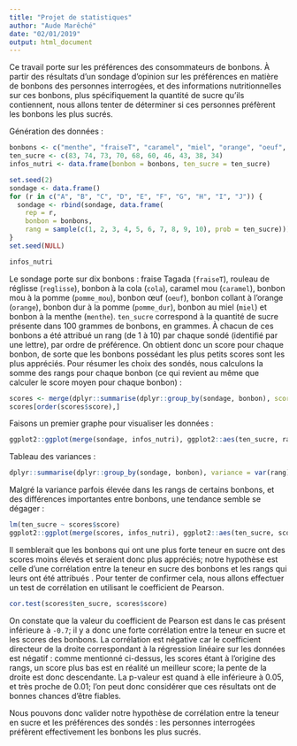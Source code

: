 ```yaml
---
title: "Projet de statistiques"
author: "Aude Marêché"
date: "02/01/2019"
output: html_document
---
```


Ce travail porte sur les préférences des consommateurs de bonbons. À partir des résultats d’un sondage d’opinion sur les préférences en matière de bonbons des personnes interrogées, et des informations nutritionnelles sur ces bonbons, plus spécifiquement la quantité de sucre qu'ils contiennent, nous allons tenter de déterminer si ces personnes préfèrent les bonbons les plus sucrés.

Génération des données :

```r
bonbons <- c("menthe", "fraiseT", "caramel", "miel", "orange", "oeuf", "pomme_mou", "cola", "reglisse", "pomme_dur")
ten_sucre <- c(83, 74, 73, 70, 68, 60, 46, 43, 38, 34)
infos_nutri <- data.frame(bonbon = bonbons, ten_sucre = ten_sucre)

set.seed(2)
sondage <- data.frame()
for (r in c("A", "B", "C", "D", "E", "F", "G", "H", "I", "J")) {
  sondage <- rbind(sondage, data.frame(
    rep = r,
    bonbon = bonbons,
    rang = sample(c(1, 2, 3, 4, 5, 6, 7, 8, 9, 10), prob = ten_sucre)))
}
set.seed(NULL)
```

```r
infos_nutri
```

Le sondage porte sur dix bonbons : fraise Tagada (`fraiseT`), rouleau de réglisse (`reglisse`), bonbon à la cola (`cola`), caramel mou (`caramel`), bonbon mou à la pomme (`pomme_mou`), bonbon œuf (`oeuf`), bonbon collant à l'orange (`orange`), bonbon dur à la pomme (`pomme_dur`), bonbon au miel (`miel`) et bonbon à la menthe (`menthe`). `ten_sucre` correspond à la quantité de sucre présente dans 100 grammes de bonbons, en grammes.
À chacun de ces bonbons a été attribué un rang (de 1 à 10) par chaque sondé (identifié par une lettre), par ordre de préférence. On obtient donc un score pour chaque bonbon, de sorte que les bonbons possédant les plus petits scores sont les plus appréciés. Pour résumer les choix des sondés, nous calculons la somme des rangs pour chaque bonbon (ce qui revient au même que calculer le score moyen pour chaque bonbon) :

```r
scores <- merge(dplyr::summarise(dplyr::group_by(sondage, bonbon), score = sum(rang)), infos_nutri)
scores[order(scores$score),]
```

Faisons un premier graphe pour visualiser les données :

```r
ggplot2::ggplot(merge(sondage, infos_nutri), ggplot2::aes(ten_sucre, rang, group = bonbon)) + ggplot2::geom_boxplot()
```

Tableau des variances :

```r
dplyr::summarise(dplyr::group_by(sondage, bonbon), variance = var(rang))
```

Malgré la variance parfois élevée dans les rangs de certains bonbons, et des différences importantes entre bonbons, une tendance semble se dégager :

```r
lm(ten_sucre ~ scores$score)
ggplot2::ggplot(merge(scores, infos_nutri), ggplot2::aes(ten_sucre, score)) + ggplot2::geom_point() #+ ggplot2::geom_abline(lm(ten_sucre ~ scores$score))
```

Il semblerait que les bonbons qui ont une plus forte teneur en sucre ont des scores moins élevés et seraient donc plus appréciés; notre hypothèse est celle d'une corrélation entre la teneur en sucre des bonbons et les rangs qui leurs ont été attribués .
Pour tenter de confirmer cela, nous allons effectuer un test de corrélation en utilisant le coefficient de Pearson.

```r
cor.test(scores$ten_sucre, scores$score)
```

On constate que la valeur du coefficient de Pearson est dans le cas présent inférieure à `-0.7`; il y a donc une forte corrélation entre la teneur en sucre et les scores des bonbons. La corrélation est négative car le coefficient directeur de la droite correspondant à la régression linéaire sur les données est négatif : comme mentionné ci-dessus, les scores étant à l'origine des rangs, un score plus bas est en réalité un meilleur score; la pente de la droite est donc descendante. La p-valeur est quand à elle inférieure à 0.05, et très proche de 0.01; l'on peut donc considérer que ces résultats ont de bonnes chances d'être fiables.

Nous pouvons donc valider notre hypothèse de corrélation entre la teneur en sucre et les préférences des sondés : les personnes interrogées préfèrent effectivement les bonbons les plus sucrés.
